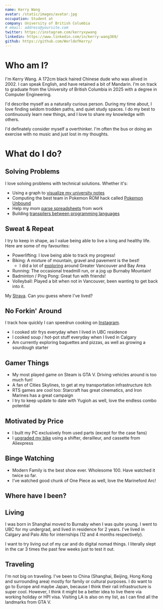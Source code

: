 ```yaml
---
name: Kerry Wang
avatar: /static/images/avatar.jpg
occupation: Student at
company: University of British Columbia
# email: address@yoursite.com
twitter: https://instagram.com/kerryxywang
linkedin: https://www.linkedin.com/in/kerry-wang369/
github: https://github.com/WorldofKerry/
---
```


# Who am I?

I'm Kerry Wang. A 172cm black haired Chinese dude who was alived in 2002. I can speak English, and have retained a bit of Mandarin. I'm on track to graduate from the University of British Columbia in 2025 with a degree in Computer Engineering.

I'd describe myself as a naturally curious person. During my time about, I love finding seldom trodden paths, and quiet study spaces. I do my best to continuously learn new things, and I love to share my knowledge with others. 

I'd definately consider myself a overthinker. I'm often the bus or doing an exercise with no music and just lost in my thoughts. 

# What do I do?

## Solving Problems

I love solving problems with technical solutions. Whether it's:
- Using a graph to [visualize my university notes](https://interkonnection.vercel.app/)
- Computing the best team in Pokemon ROM hack called [Pokemon Unbound](https://www.pokecommunity.com/threads/pok%C3%A9mon-unbound-completed.382178/)
- Help my mom [parse spreadsheets](https://worldofkerry.github.io/timesheet/) from work
- Building [transpilers between programming languages](https://github.com/worldofkerry/tohdl)

## Sweat & Repeat

I try to keep in shape, as I value being able to live a long and healthy life. Here are some of my favourites:
- Powerlifting: I love being able to track my progress!
- Biking: A mixture of mountain, gravel and pavement is the best!
    - I did a lot of [exploring](https://www.statshunters.com/share/c1bda21e9aae) around Greater Vancouver and Bay Area
- Running: The occasional treadmill run, or a jog up Burnaby Mountain!
- Badminton / Ping Pong: Great fun with friends!
- Volleyball: Played a bit when not in Vancouver, been wanting to get back into it.

My [Strava](https://www.strava.com/athletes/66057941). Can you guess where I've lived?

## No Forkin' Around
I track how quickly I can speedrun cooking on [Instagram](https://www.instagram.com/cookingspeedrun/).
- I cooked stir frys everyday when I lived in UBC residence
- I cooked soup / hot-pot stuff everyday when I lived in Calgary
- Am currently exploring baguettes and pizzas, as well as growing a sourdough starter

## Gamer Things
- My most played game on Steam is GTA V. Driving vehicles around is too much fun!
- A fan of Cities Skylines, to get at my transportation infrastructure itch
- RTS games are cool too: Starcraft has great cinematics, and Iron Marines has a great campaign
- I try to keep update to date with Yugioh as well, love the endless combo potential

## Motivated by Price
- I built my PC exclusively from used parts (except for the case fans)
- I [upgraded my bike](../life/bike-upgrade.mdx) using a shifter, derailleur, and cassette from Aliexpress

## Binge Watching
- Modern Family is the best show ever. Wholesome 100. Have watched it twice so far.
- I've watched good chunk of One Piece as well, love the Marineford Arc!

## Where have I been?

## Living
I was born in Shanghai moved to Burnaby when I was quite young. I went to UBC for my undergrad, and lived in residence for 2 years. I've lived in Calgary and Palo Alto for internships (12 and 4 months respectively).

I want to try living out of my car and do digital nomad things. I literally slept in the car 3 times the past few weeks just to test it out.

## Traveling
I'm not big on traveling. I've been to China (Shanghai, Beijing, Hong Kong and surrounding area) mostly for family or cultural purposes. I do want to go to Europe and maybe Japan, because I think their rail infrastructure is super cool. However, I think it might be a better idea to live there via working holiday or HPI visa. Visiting LA is also on my list, as I can find all the landmarks from GTA V.
